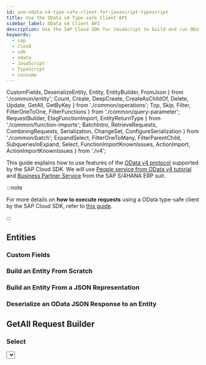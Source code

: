 ```yaml
---
id: use-odata-v4-type-safe-client-for-javascript-typescript
title: Use the OData v4 Type-safe Client API
sidebar_label: OData v4 Client API
description: Use the SAP Cloud SDK for JavaScript to build and run OData v4 requests in a type-safe way.
keywords:
  - sap
  - cloud
  - sdk
  - odata
  - JavaScript
  - TypeScript
  - consume
---
```


  CustomFields,
  DeserializeEntity,
  Entity,
  EntityBuilder,
  FromJson
} from './common/entity';
  Count,
  Create,
  DeepCreate,
  CreateAsChildOf,
  Delete,
  Update,
  GetAll,
  GetByKey
} from './common/operations';
  Top,
  Skip,
  Filter,
  FilterOneToOne,
  FilterFunctions
} from './common/query-parameter';
  RequestBuilder,
  EtagFunctionImport,
  EntityReturnType
} from './common/function-imports';
  BatchIntro,
  RetrieveRequests,
  CombiningRequests,
  Serialization,
  ChangeSet,
  ConfigureSerialization
} from './common/batch';
  ExpandSelect,
  FilterOneToMany,
  FilterParentChild,
  SubqueriesInExpand,
  Select,
  FunctionImportKnownIssues,
  ActionImport,
  ActionImportKnownIssues
} from './v4';

This guide explains how to use features of the [OData v4 protocol](https://www.odata.org/documentation/) supported by the SAP Cloud SDK.
We will use [People service from OData v4 tutorial](https://www.odata.org/getting-started/advanced-tutorial/) and [Business Partner Service](https://api.sap.com/api/API_BUSINESS_PARTNER/resource) from the SAP S/4HANA ERP suit.

:::note

For more details on **how to execute requests** using a OData type-safe client by the SAP Cloud SDK, refer to [this guide](./execute-odata-request).

:::

## Entities

<Entity />

### Custom Fields

<CustomFields />

### Build an Entity From Scratch

<EntityBuilder />

### Build an Entity From a JSON Representation

<FromJson />

### Deserialize an OData JSON Response to an Entity

<DeserializeEntity />

## GetAll Request Builder

<GetAll />

### Select

<Select />

### Filter

<Filter />

#### Filter on One-to-One Navigation Properties

<FilterOneToOne />

#### Filter on One-to-Many Navigation Properties

<FilterOneToMany />

#### More Filter Expressions

More advanced filter expressions can be found [here](#available-filter-expressions).

### Expand

#### Expand and Select <a name="expand-and-select"/>

<ExpandSelect />

#### Sub-Queries in Expand

<SubqueriesInExpand />

#### Filter Parent vs Filter Children <a name="filterParentChildren"/>

<FilterParentChild />

### Skip

<Skip />

### Top

<Top />

### Count

<Count />

:::note Using count within a filter is not supported

Note that we currently do not support the usage of count within a filter condition as described in the [OData v4 specification](http://docs.oasis-open.org/odata/odata/v4.01/odata-v4.01-part2-url-conventions.html#sec_AddressingtheCountofaCollection).

:::

## `GetByKey` Request Builder

<GetByKey />

## Create Request Builder

<Create />

### Deep Create

<DeepCreate />

### Create as Child Of

<CreateAsChildOf />

## Update Request Builder

<Update />

## Delete Request Builder

<Delete />

## Entity Builder

<EntityBuilder />

### Building an Entity From JSON

<FromJson />

## Handling of ETags

<ETag />

## Handling of Cross-Site Request Forgery Tokens

<Csrf />

## Skip CSRF Token Handling

<SkipCsrf />
<SkipCsrfExample />

## Available Filter Expressions

### Filter Functions

<FilterFunctions />

## Function Imports

### Request Builder

<RequestBuilder />

### Setting ETag

<EtagFunctionImport />

<EntityReturnType />

### Known Issues

<FunctionImportKnownIssues />

## Action Imports

<ActionImport />

<EntityReturnType />

### Known Issues

<ActionImportKnownIssues />

## Batch Requests

<BatchIntro />

### Retrieve Request

<RetrieveRequests />

### Changeset

<ChangeSet />

### Combining Requests

<CombingRequests />

### Serialization

<Serialization />

### Configure Subrequest Serialization

<ConfigureSerialization />
